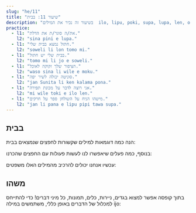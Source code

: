 ```yaml
---
slug: "he/11"
title: "שיעור 11: בבית"
description: "בשיעור זה נכיר את המילים  ilo, lipu, poki, supa, lupa, len, open, pini, jo, ijo!"
practice:
  - l1: "את/ה סוגר/ת את הדלת."
    l2: "sina pini e lupa."
  - l1: "חתול נמצא בבית שלי."
    l2: "soweli li lon tomo mi."
  - l1: "בבית שלי יש חתול."
    l2: "tomo mi li jo e soweli."
  - l1: "הציפור שלך זקוקה לאוכל."
    l2: "waso sina li wile e moku."
  - l1: "סוניטה יכולה לשיר יפה."
    l2: "jan Sunita li ken kalama pona."
  - l1: "אני רוצה לדבר על מכונת תפירה."
    l2: "mi wile toki e ilo len."
  - l1: "מישהו הניח על השולחן ספר על חרקים."
    l2: "jan li pana e lipu pipi tawa supa."
---
```




## בבית

הנה כמה דוגמאות למילים שקשורות לחפצים שנמצאים בבית:

<List>
  <Word sl="ilo" m="כלי או מכשיר כמו פטיש, מזלג, טלפון או אפליקציה" />
  <Word sl="lipu" m="חפץ שטוח כמו נייר, כרטיס, ספר או דף באתר אינטרנט" />
  <Word sl="poki" m="כלי קיבול כמו מיכל, קופסה, מגירה או בקבוק" />
  <Word sl="supa" m="משטח אופקי כמו מדף, שולחן או ספה" />
  <Word sl="lupa" m="פתח כלשהו כמו דלת, חלון או בור" />
  <Word sl="len" m="כיסוי כלשהו כמו בגד, נעל או שמיכה" />
</List>

בנוסף, כמה פעלים שיאפשרו לנו לעשות פעולות עם החפצים שהכרנו:

<List>
  <Word sl="open" m="להתחיל, לפתוח, להפעיל" />
  <Word sl="pini" m="לסיים, לסגור, לכבות" />
  <Word sl="jo" m="להכיל, לכלול, להחזיק במשהו" />
</List>

עכשיו אנחנו יכולים להרכיב מהמילים האלו משפטים:

<List>
  <Sentence sl="mi open e lupa." m="אני פותח את הדלת." />
  <Sentence sl="jan li pini e poki moku." m="האיש סוגר את המקרר." />
  <Sentence sl="lipu li lon supa lape." m="הספר על המיטה." />
  <Sentence sl="poki mi li ken jo e len." m="המגירה שלי מכילה בגדים (יש בגדים במגירה שלי)." />
  <Sentence sl="ilo mi li wile e wawa." m="הטלפון שלי זקוק לחשמל." />
</List>

## משהו

בתוך קופסה אפשר למצוא בגדים, ניירות, כלים, תמונות, כל מיני דברים! כדי להתייחס למכלול של הדברים באופן כללי, משתמשים במילה ijo:

<List>
  <Word sl="ijo" m="משהו, דבר כלשהו" />
  <Sentence sl="poki li jo e ijo." m="יש משהו בקופסה." />
  <Sentence sl="jan li sitelen e ijo suwi." m="מישהו/י מצייר/ת משהו חמוד." />
  <Sentence sl="mi wile toki e ijo kasi." m="אני רוצה לדבר על משהו שקשור בפרחים." />
</List>

<Practice exercises={frontmatter.practice} client:load />


